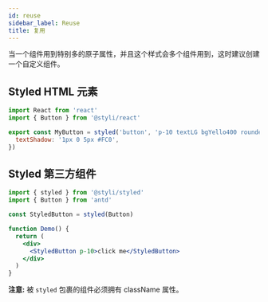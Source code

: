 ```yaml
---
id: reuse
sidebar_label: Reuse
title: 复用
---
```


当一个组件用到特别多的原子属性，并且这个样式会多个组件用到，这时建议创建一个自定义组件。

## Styled HTML 元素

```jsx
import React from 'react'
import { Button } from '@styli/react'

export const MyButton = styled('button', 'p-10 textLG bgYello400 rounded-8', {
  textShadow: '1px 0 5px #FC0',
})
```

## Styled 第三方组件

```jsx
import { styled } from '@styli/styled'
import { Button } from 'antd'

const StyledButton = styled(Button)

function Demo() {
  return (
    <div>
      <StyledButton p-10>click me</StyledButton>
    </div>
  )
}
```

**注意:** 被 `styled` 包裹的组件必须拥有 className 属性。
